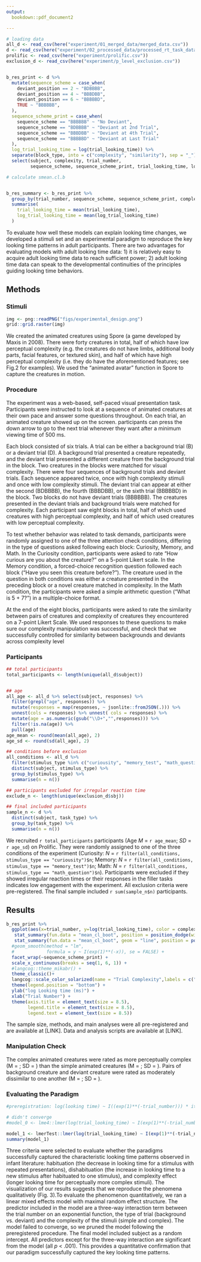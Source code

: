 ```yaml
---
output:   
  bookdown::pdf_document2

---
```


```r
# loading data 
all_d <- read_csv(here("experiment/01_merged_data/merged_data.csv"))
d <- read_csv(here("experiment/02_processed_data/processed_rt_task_data.csv"))
prolific <- read_csv(here("experiment/prolific.csv"))
exclusion_d <- read_csv(here("experiment/p_level_exclusion.csv"))


b_res_print <- d %>% 
  mutate(sequence_scheme = case_when(
    deviant_position == 2 ~ "BDBBBB", 
    deviant_position == 4 ~ "BBBDBB", 
    deviant_position == 6 ~ "BBBBBD", 
    TRUE ~ "BBBBBB", 
  ), 
  sequence_scheme_print = case_when(
    sequence_scheme == "BBBBBB" ~ "No Deviant", 
    sequence_scheme == "BDBBBB" ~ "Deviant at 2nd Trial", 
    sequence_scheme == "BBBDBB" ~ "Deviant at 4th Trial", 
    sequence_scheme == "BBBBBD" ~ "Deviant at Last Trial"
  ), 
  log_trial_looking_time = log(trial_looking_time)) %>% 
  separate(block_type, into = c("complexity", "similarity"), sep = "_") %>% 
  select(subject, complexity, trial_number, 
         sequence_scheme, sequence_scheme_print, trial_looking_time, log_trial_looking_time)

# calculate smean.cl.b


b_res_summary <- b_res_print %>% 
  group_by(trial_number, sequence_scheme, sequence_scheme_print, complexity) %>%
  summarise(
    trial_looking_time = mean(trial_looking_time), 
    log_trial_looking_time = mean(log_trial_looking_time)
  ) 

```


To evaluate how well these models can explain looking time changes, we developed a stimuli set and an experimental paradigm to reproduce the key looking time patterns in adult participants. There are two advantages for evaluating models with adult looking time data:  1) it is relatively easy to acquire adult looking time data to reach sufficient power; 2) adult looking time data can speak to the developmental continuities of the principles guiding looking time behaviors.


## Methods 

### Stimuli 

```r
img <- png::readPNG("figs/experimental_design.png")
grid::grid.raster(img)
```


We created the animated creatures using Spore (a game developed by Maxis in 2008). There were forty creatures in total, half of which have low perceptual complexity (e.g. the creatures do not have limbs, additional body parts, facial features, or textured skin), and half of which have high perceptual complexity (i.e. they do have the aforementioned features; see Fig.2 for examples). We used the "animated avatar" function in Spore to capture the creatures in motion.

### Procedure 

The experiment was a web-based, self-paced visual presentation task. Participants were instructed to look at a sequence of animated creatures at their own pace and answer some questions throughout. On each trial, an animated creature showed up on the screen. participants can press the down arrow to go to the next trial whenever they want after a minimum viewing time of 500 ms. 

Each block consisted of six trials. A trial can be either a background trial (B) or a deviant trial (D). A background trial presented a creature repeatedly, and the deviant trial presented a different creature from the background trial in the block. Two creatures in the blocks were matched for visual complexity. There were four sequences of background trials and deviant trials. Each sequence appeared twice, once with high complexity stimuli and once with low complexity stimuli. The deviant trial can appear at either the second (BDBBBB), the fourth (BBBDBB), or the sixth trial (BBBBBD) in the block. Two blocks do not have deviant trials (BBBBBB). The creatures presented in the deviant trials and background trials were matched for complexity. Each participant saw eight blocks in total, half of which used creatures with high perceptual complexity, and half of which used creatures with low perceptual complexity.

To test whether behavior was related to task demands, participants were randomly assigned to one of the three attention check conditions, differing in the type of questions asked following each block: Curiosity, Memory, and Math. In the Curiosity condition, participants were asked to rate "How curious are you about the creature?" on a 5-point Likert scale. In the Memory condition, a forced-choice recognition question followed each block ("Have you seen this creature before?"). The creature used in the question in both conditions was either a creature presented in the preceding block or a novel creature matched in complexity. In the Math condition,  the participants were asked a simple arithmetic question ("What is 5 + 7?") in a multiple-choice format. 

At the end of the eight blocks, participants were asked to rate the similarity between pairs of creatures and complexity of creatures they encountered on a 7-point Likert Scale. We used responses to these questions to make sure our complexity manipulation was successful, and check that we successfully controlled for similarity between backgrounds and deviants across complexity level


### Participants

```r
## total participants 
total_participants <- length(unique(all_d$subject))


## age 
all_age <- all_d %>% select(subject, responses) %>% 
  filter(grepl("age", responses)) %>% 
  mutate(responses = map(responses, ~ jsonlite::fromJSON(.))) %>% 
  unnest(cols = responses) %>% unnest( cols = responses) %>% 
  mutate(age = as.numeric(gsub("\\D+","",responses))) %>% 
  filter(!is.na(age)) %>% 
  pull(age)
age_mean <- round(mean(all_age), 2)
age_sd <- round(sd(all_age), 2)

## conditions before exclusion 
all_conditions <- all_d %>% 
  filter(stimulus_type %in% c("curiousity", "memory_test", "math_question")) %>% 
  distinct(subject, stimulus_type) %>% 
  group_by(stimulus_type) %>% 
  summarise(n = n())

## participants excluded for irregular reaction time 
exclude_n <- length(unique(exclusion_d$sbj))

## final included participants 
sample_n <- d %>% 
  distinct(subject, task_type) %>% 
  group_by(task_type) %>% 
  summarise(n = n())
```



We recruited `r total_participants` participants (Age *M* = `r age_mean`; *SD* = `r age_sd`) on Prolific. They were randomly assigned to one of the three conditions of the experiment (Curiosity: *N* = `r filter(all_conditions, stimulus_type == "curiousity")$n`; Memory: *N* = `r filter(all_conditions, stimulus_type == "memory_test")$n`; Math: *N* = `r filter(all_conditions, stimulus_type == "math_question")$n`). Participants were excluded if they showed irregular reaction times or their responses in the filler tasks indicates low engagement with the experiment. All exclusion criteria were pre-registered. The final sample included `r sum(sample_n$n)` participants.



## Results 



```r

b_res_print %>%
  ggplot(aes(x=trial_number, y=log(trial_looking_time), color = complexity)) +
   stat_summary(fun.data = "mean_cl_boot", position = position_dodge(width = .2)) +
   stat_summary(fun.data = "mean_cl_boot", geom = "line", position = position_dodge(width = .2))+
  #geom_smooth(method = "lm",
  #            formula = y ~ I(exp(1)**(-x)), se = FALSE) +
  facet_wrap(~sequence_scheme_print) +
  scale_x_continuous(breaks = seq(1, 6, 1)) +
  #langcog::theme_mikabr() +
  theme_classic()+
  langcog::scale_color_solarized(name = "Trial Complexity",labels = c("Complex", "Simple")) +
  theme(legend.position = "bottom") +
  ylab("log Looking time (ms)") +
  xlab("Trial Number") +
  theme(axis.title = element_text(size = 8.5),
        legend.title = element_text(size = 8.5),
        legend.text = element_text(size = 8.5))
```






The sample size, methods, and main analyses were all pre-registered and are available at [LINK]. Data and analysis scripts are available at [LINK]. 


### Manipulation Check 

 The complex animated creatures were rated as more perceptually complex (M = ; SD = ) than the simple animated creatures (M = ; SD = ). Pairs of background creature and deviant creature were rated as moderately dissimilar to one another (M = ; SD = ). 


### Evaluating the Paradigm 


```r
#preregistration: log(looking time) ~ I((exp(1)**(-trial_number))) * item_type * trial_complexity + (trial_number * item_type * trial_complexity|subject)

# didn't converge 
#model_0 <- lme4::lmer(log(trial_looking_time) ~ I(exp(1)**(-trial_number)) * trial_type * block_type + (trial_number * trial_type * block_type | subject),data = d)

model_1 <- lmerTest::lmer(log(trial_looking_time) ~ I(exp(1)**(-trial_number)) * trial_type * block_type + (1 | subject), data = d)
summary(model_1)

```


Three criteria were selected to evaluate whether the paradigms successfully captured the characteristic looking time patterns observed in infant literature: habituation (the decrease in looking time for a stimulus with repeated presentations), dishabituation (the increase in looking time to a new stimulus after habituated to one stimulus), and complexity effect (longer looking time for perceptually more complex stimuli). The visualization of our results suggests that we reproduce the phenomena qualitatively (Fig. 3).To evaluate the phenomenon quantitatively, we ran a linear mixed effects model with maximal random effect structure. The predictor included in the model are a three-way interaction term between the trial number on an exponential function, the type of trial (background vs. deviant) and the complexity of the stimuli (simple and complex). The model failed to converge, so we pruned the model following the preregistered procedure. The final model included subject as a random intercept. All predictors except for the three-way interaction are significant from the model (all *p* < .001). This provides a quantitative confirmation that our paradigm successfully captured the key looking time patterns.  


